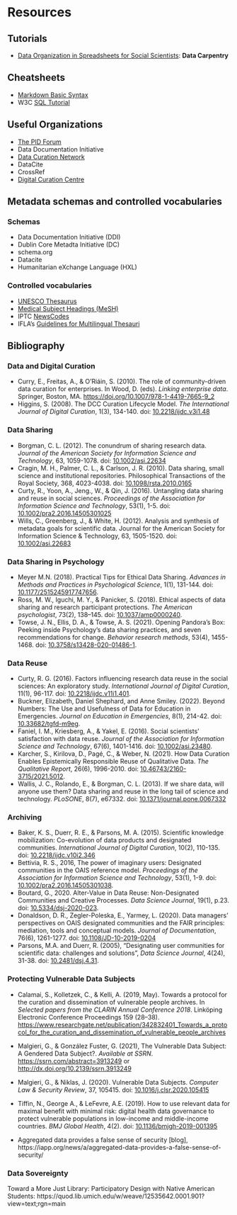 # Resources {-}

## Tutorials

- [Data Organization in Spreadsheets for Social Scientists](https://datacarpentry.org/spreadsheets-socialsci/): **Data Carpentry**

## Cheatsheets

- [Markdown Basic Syntax](https://www.markdownguide.org/basic-syntax/)
- W3C [SQL Tutorial](https://www.w3schools.com/sql/)

## Useful Organizations

- [The PID Forum](https://pidforum.org/)
- Data Documentation Initiative
- [Data Curation Network](https://datacurationnetwork.org/#)
- DataCite
- CrossRef
- [Digital Curation Centre](https://www.dcc.ac.uk/)


## Metadata schemas and controlled vocabularies

### Schemas

- Data Documentation Initiative (DDI)
- Dublin Core Metadta Initiative (DC)
- schema.org
- Datacite
- Humanitarian eXchange Language (HXL)

### Controlled vocabularies

- [UNESCO Thesaurus](http://vocabularies.unesco.org/browser/thesaurus/en/)
- [Medical Subject Headings (MeSH)](https://www.nlm.nih.gov/mesh/meshhome.html)
- IPTC [NewsCodes](https://iptc.org/standards/newscodes/)
- IFLA's [Guidelines for Multilingual
Thesauri](https://repository.ifla.org/bitstream/123456789/631/1/ifla-professional-reports-nr-115-en.pdf)


## Bibliography

### Data and Digital Curation

- Curry, E., Freitas, A., & O’Riáin, S. (2010). The role of community-driven data curation for enterprises. In Wood, D. (eds). *Linking enterprise data*. Springer, Boston, MA. <https://doi.org/10.1007/978-1-4419-7665-9_2>
- Higgins, S. (2008). The DCC Curation Lifecycle Model. *The International Journal of Digital Curation*, 1(3), 134-140. doi: [10.2218/ijdc.v3i1.48 ](https://doi.org/10.2218/ijdc.v3i1.48)

### Data Sharing

- Borgman, C. L. (2012). The conundrum of sharing research data. *Journal of the American Society for Information Science and Technology*, 63, 1059-1078. doi: [10.1002/asi.22634](https://doi.org/10.1002/asi.22634)
- Cragin, M. H., Palmer, C. L., & Carlson, J. R. (2010). Data sharing, small science and institutional repositories. Philosophical Transactions of the Royal Society, 368, 4023-4038. doi: [10.1098/rsta.2010.0165](http://doi.org/10.1098/rsta.2010.0165)
- Curty, R., Yoon, A., Jeng., W., & Qin, J. (2016). Untangling data sharing and reuse in social sciences. *Proceedings of the Association for Information Science and Technology*, 53(1), 1-5. doi: [10.1002/pra2.2016.14505301025](https://doi.org/10.1002/pra2.2016.14505301025)
- Wills, C., Greenberg, J., & White, H. (2012). Analysis and synthesis of metadata goals for scientific data. Journal for the American Society for Information Science & Technology, 63, 1505-1520. doi: [10.1002/asi.22683](https://doi.org/10.1002/asi.22683)


### Data Sharing in Psychology

- Meyer M.N. (2018). Practical Tips for Ethical Data Sharing. *Advances in Methods and Practices in Psychological Science*, 1(1), 131-144. doi: [10.1177/2515245917747656](https://journals.sagepub.com/doi/full/10.1177/2515245917747656).
- Ross, M. W., Iguchi, M. Y., & Panicker, S. (2018). Ethical aspects of data sharing and research participant protections. *The American psychologist*, 73(2), 138–145. doi: [10.1037/amp0000240](https://doi.org/10.1037/amp0000240).
- Towse, J. N., Ellis, D. A., & Towse, A. S. (2021). Opening Pandora's Box: Peeking inside Psychology's data sharing practices, and seven recommendations for change. *Behavior research methods*, 53(4), 1455-1468. doi: [10.3758/s13428-020-01486-1](https://doi.org/10.3758/s13428-020-01486-1). 

### Data Reuse

- Curty, R. G. (2016). Factors influencing research data reuse in the social sciences: An exploratory study. *International Journal of Digital Curation*, 11(1), 96-117. doi: [10.2218/ijdc.v11i1.401](https://doi.org/10.2218/ijdc.v11i1.401). 
- Buckner, Elizabeth, Daniel Shephard, and Anne Smiley. (2022). Beyond Numbers: The Use and Usefulness of Data for Education in Emergencies. *Journal on Education in Emergencies*, 8(1), 214-42. doi: [10.33682/tgfd-m9eg](https://doi.org/10.33682/tgfd-m9eg).
- Faniel, I. M., Kriesberg, A., & Yakel, E. (2016). Social scientists’ satisfaction with data reuse. *Journal of the Association for Information Science and Technology*, 67(6), 1401-1416. doi: [10.1002/asi.23480](https://doi.org/10.1002/asi.23480).
- Karcher, S., Kirilova, D., Pagé, C., & Weber, N. (2021). How Data Curation Enables Epistemically Responsible Reuse of Qualitative Data. *The Qualitative Report*, 26(6), 1996-2010. doi: [10.46743/2160-3715/2021.5012](https://doi.org/10.46743/2160-3715/2021.5012).
- Wallis, J. C., Rolando, E., & Borgman, C. L. (2013). If we share data, will anyone use them? Data sharing and reuse in the long tail of science and technology. *PLoSONE*, 8(7), e67332. doi: [10.1371/journal.pone.0067332](https://doi.org/10.1371/journal.pone.0067332)

### Archiving

- Baker, K. S., Duerr, R. E., & Parsons, M. A. (2015). Scientific knowledge mobilization: Co-evolution of data products and designated communities. *International Journal of Digital Curation*, 10(2), 110-135. doi: [10.2218/ijdc.v10i2.346](https://doi.org/10.2218/ijdc.v10i2.346) 
- Bettivia, R. S., 2016, The power of imaginary users: Designated communities in the OAIS reference model. *Proceedings of the Association for Information Science and Technology*, 53(1), 1-9. doi: [10.1002/pra2.2016.14505301038](https://doi.org/10.1002/pra2.2016.14505301038).
- Boutard, G., 2020. Alter-Value in Data Reuse: Non-Designated Communities and Creative Processes. *Data Science Journal*, 19(1), p.23. doi: [10.5334/dsj-2020-023](http://doi.org/10.5334/dsj-2020-023). 
- Donaldson, D. R., Zegler-Poleska, E., Yarmey, L. (2020). Data managers' perspectives on OAIS designated communities and the FAIR principles: mediation, tools and conceptual models. *Journal of Documentation*, 76(6), 1261-1277. doi: [10.1108/JD-10-2019-0204](https://doi.org/10.1108/JD-10-2019-0204) 
- Parsons, M.A. and Duerr, R. (2005), “Designating user communities for scientific data: challenges and solutions”, *Data Science Journal*, 4(24), 31-38. doi: [10.2481/dsj.4.31](https://doi.org/10.2481/dsj.4.31).

### Protecting Vulnerable Data Subjects

- Calamai, S., Kolletzek, C., & Kelli, A. (2019, May). Towards a protocol for the curation and dissemination of vulnerable people archives. In *Selected papers from the CLARIN Annual Conference 2018*. Linköping Electronic Conference Proceedings 159 (28–38). <https://www.researchgate.net/publication/342832401_Towards_a_protocol_for_the_curation_and_dissemination_of_vulnerable_people_archives>
- Malgieri, G., & González Fuster, G. (2021), The Vulnerable Data Subject: A Gendered Data Subject?. *Available at SSRN*. <https://ssrn.com/abstract=3913249> or <http://dx.doi.org/10.2139/ssrn.3913249>
- Malgieri, G., & Niklas, J. (2020). Vulnerable Data Subjects. *Computer Law & Security Review*, 37, 105415. doi: [10.1016/j.clsr.2020.105415](https://doi.org/10.1016/j.clsr.2020.105415) 
- Tiffin, N., George A., & LeFevre, A.E. (2019). How to use relevant data for maximal benefit with minimal risk: digital health data governance to protect vulnerable populations in low-income and middle-income countries. *BMJ Global Health*, 4(2). doi: [10.1136/bmjgh-2019-001395](http://dx.doi.org/10.1136/bmjgh-2019-001395)

- Aggregated data provides a false sense of security [blog], https://iapp.org/news/a/aggregated-data-provides-a-false-sense-of-security/

### Data Sovereignty

Toward a More Just Library: Participatory Design with Native American Students: https://quod.lib.umich.edu/w/weave/12535642.0001.901?view=text;rgn=main
